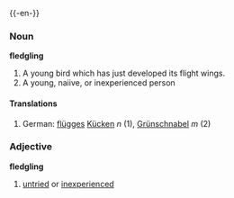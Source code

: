 {{-en-}}
===Noun===
'''fledgling'''
#A young bird which has just developed its flight wings.
#A young, naiive, or inexperienced person

====Translations====
#German: [[flügge|flügges]] [[Kücken]] ''n'' (1), [[Grünschnabel]] ''m'' (2)

===Adjective===
'''fledgling'''
# [[untried]] or [[inexperienced]]